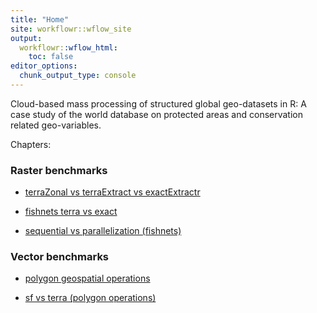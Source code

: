 ```yaml
---
title: "Home"
site: workflowr::wflow_site
output:
  workflowr::wflow_html:
    toc: false
editor_options:
  chunk_output_type: console
---
```


Cloud-based mass processing of structured global geo-datasets in R: A case
study of the world database on protected areas and conservation related
geo-variables.

Chapters:

### Raster benchmarks

- [terraZonal vs terraExtract vs exactExtractr](terra_exact_benchmarks.html)

- [fishnets terra vs exact](fishnets_benchmarks.html)

- [sequential vs parallelization (fishnets)](raster_parallel.html)

### Vector benchmarks

- [polygon geospatial operations](vector_benchmarks.html)

- [sf vs terra (polygon operations)](sf_vs_terra.html)
